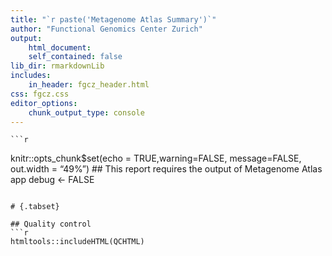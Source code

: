 ```yaml
---
title: "`r paste('Metagenome Atlas Summary')`"
author: "Functional Genomics Center Zurich"
output: 
    html_document:
    self_contained: false
lib_dir: rmarkdownLib
includes:
    in_header: fgcz_header.html
css: fgcz.css
editor_options: 
    chunk_output_type: console
---
```


    
    ```r
knitr::opts_chunk$set(echo = TRUE,warning=FALSE, message=FALSE, out.width = "49%")
## This report requires the output of Metagenome Atlas app
debug <- FALSE
```

# {.tabset}

## Quality control
```r
htmltools::includeHTML(QCHTML)
```

<!-- ## Assembly report -->
<!-- ```{r assembly, echo=FALSE} -->
<!-- htmltools::includeHTML(ASSEMBLYHTML) -->
<!-- ``` -->

<!-- ## Binning report -->
<!-- ```{r bin, echo=FALSE} -->
<!-- htmltools::includeHTML(BINNINGHTML) -->
<!-- ``` -->

<!-- ## Bins to MAGs and more -->

<!-- ```{r, echo=FALSE} -->
<!-- DT::datatable(genomic_bins_table) -->
<!-- ``` -->

<!-- ```{r, echo=FALSE} -->
<!-- DT::datatable(taxonomy_table) -->
<!-- ``` -->

<!-- ```{r, echo=FALSE} -->
<!-- myTree <- ape::read.tree(text=newick) -->
<!-- plot(myTree,no.margin=TRUE,edge.width=2,cex=0.9) -->
<!-- ``` -->

